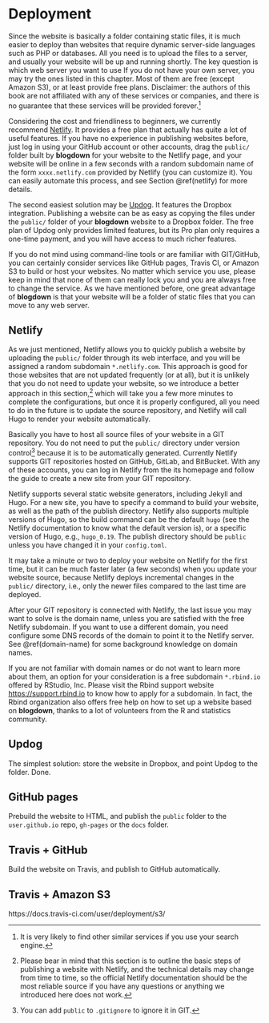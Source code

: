 # Deployment

Since the website is basically a folder containing static files, it is much easier to deploy than websites that require dynamic server-side languages such as PHP or databases. All you need is to upload the files to a server, and usually your website will be up and running shortly. The key question is which web server you want to use If you do not have your own server, you may try the ones listed in this chapter. Most of them are free (except Amazon S3), or at least provide free plans. Disclaimer: the authors of this book are not affiliated with any of these services or companies, and there is no guarantee that these services will be provided forever.^[It is very likely to find other similar services if you use your search engine.] 

Considering the cost and friendliness to beginners, we currently recommend [Netlify](https://www.netlify.com). It provides a free plan that actually has quite a lot of useful features. If you have no experience in publishing websites before, just log in using your GitHub account or other accounts, drag the `public/` folder built by **blogdown** for your website to the Netlify page, and your website will be online in a few seconds with a random subdomain name of the form `xxxx.netlify.com` provided by Netlify (you can customize it). You can easily automate this process, and see Section \@ref(netlify) for more details.

The second easiest solution may be [Updog](https://updog.co). It features the Dropbox integration. Publishing a website can be as easy as copying the files under the `public/` folder of your **blogdown** website to a Dropbox folder. The free plan of Updog only provides limited features, but its Pro plan only requires a one-time payment, and you will have access to much richer features.

If you do not mind using command-line tools or are familiar with GIT/GitHub, you can certainly consider services like GitHub pages, Travis CI, or Amazon S3 to build or host your websites. No matter which service you use, please keep in mind that none of them can really lock you and you are always free to change the service. As we have mentioned before, one great advantage of **blogdown** is that your website will be a folder of static files that you can move to any web server.

## Netlify

As we just mentioned, Netlify allows you to quickly publish a website by uploading the `public/` folder through its web interface, and you will be assigned a random subdomain `*.netlify.com`. This approach is good for those websites that are not updated frequently (or at all), but it is unlikely that you do not need to update your website, so we introduce a better approach in this section,^[Please bear in mind that this section is to outline the basic steps of publishing a website with Netlify, and the technical details may change from time to time, so the official Netlify documentation should be the most reliable source if you have any questions or anything we introduced here does not work.] which will take you a few more minutes to complete the configurations, but once it is properly configured, all you need to do in the future is to update the source repository, and Netlify will call Hugo to render your website automatically.

Basically you have to host all source files of your website in a GIT repository. You do not need to put the `public/` directory under version control^[You can add `public` to `.gitignore` to ignore it in GIT.] because it is to be automatically generated. Currently Netlify supports GIT repositories hosted on GitHub, GitLab, and BitBucket. With any of these accounts, you can log in Netlify from the its homepage and follow the guide to create a new site from your GIT repository.

Netlify supports several static website generators, including Jekyll and Hugo. For a new site, you have to specify a command to build your website, as well as the path of the publish directory. Netlify also supports multiple versions of Hugo, so the build command can be the default `hugo` (see the Netlify documentation to know what the default version is), or a specific version of Hugo, e.g., `hugo_0.19`. The publish directory should be `public` unless you have changed it in your `config.toml`.

It may take a minute or two to deploy your website on Netlify for the first time, but it can be much faster later (a few seconds) when you update your website source, because Netlify deploys incremental changes in the `public/` directory, i.e., only the newer files compared  to the last time are deployed.

After your GIT repository is connected with Netlify, the last issue you may want to solve is the domain name, unless you are satisfied with the free Netlify subdomain. If you want to use a different domain, you need configure some DNS records of the domain to point it to the Netlify server. See \@ref(domain-name) for some background knowledge on domain names.

If you are not familiar with domain names or do not want to learn more about them, an option for your consideration is a free subdomain `*.rbind.io` offered by RStudio, Inc. Please visit the Rbind support website <https://support.rbind.io> to know how to apply for a subdomain. In fact, the Rbind organization also offers free help on how to set up a website based on **blogdown**, thanks to a lot of volunteers from the R and statistics community.

## Updog

The simplest solution: store the website in Dropbox, and point Updog to the folder. Done.

## GitHub pages

Prebuild the website to HTML, and publish the `public` folder to the `user.github.io` repo, `gh-pages` or the `docs` folder.

## Travis + GitHub

Build the website on Travis, and publish to GitHub automatically.

## Travis + Amazon S3

https://docs.travis-ci.com/user/deployment/s3/
